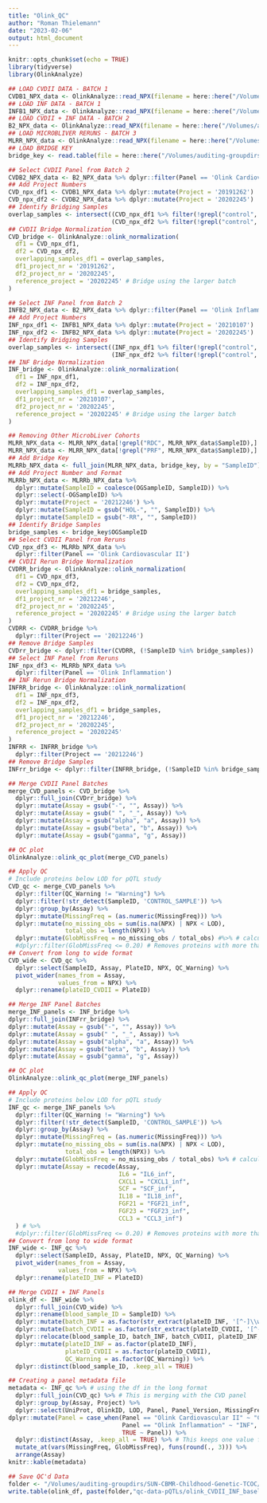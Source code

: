 ```yaml
---
title: "Olink_QC"
author: "Roman Thielemann"
date: "2023-02-06"
output: html_document
---
```


```r
knitr::opts_chunk$set(echo = TRUE)
library(tidyverse)
library(OlinkAnalyze)
```

```r
## LOAD CVDII DATA - BATCH 1
CVDB1_NPX_data <- OlinkAnalyze::read_NPX(filename = here::here("/Volumes/auditing-groupdirs/SUN-CBMR-Childhood-Genetic-TCOC/olink/baseline-plasma/raw-data/20191262_Stinson_NPX.xlsx"))
## LOAD INF DATA - BATCH 1
INFB1_NPX_data <- OlinkAnalyze::read_NPX(filename = here::here("/Volumes/auditing-groupdirs/SUN-CBMR-Childhood-Genetic-TCOC/olink/baseline-plasma/raw-data/20210107_Stinson_NPX.xlsx"))
## LOAD CVDII + INF DATA - BATCH 2
B2_NPX_data <- OlinkAnalyze::read_NPX(filename = here::here("/Volumes/auditing-groupdirs/SUN-CBMR-Childhood-Genetic-TCOC/olink/baseline-plasma/raw-data/20202245_Stinson_NPX.xlsx"))
## LOAD MICROBLIVER RERUNS - BATCH 3
MLRR_NPX_data <- OlinkAnalyze::read_NPX(filename = here::here("/Volumes/auditing-groupdirs/SUN-CBMR-Childhood-Genetic-TCOC/olink/baseline-plasma/raw-data/20212246_Juel_NPX.xlsx"))
## LOAD BRIDGE KEY
bridge_key <- read.table(file = here::here("/Volumes/auditing-groupdirs/SUN-CBMR-Childhood-Genetic-TCOC/olink/baseline-plasma/raw-data/bridge_key.txt"), header = T)
```
```r
## Select CVDII Panel from Batch 2
CVDB2_NPX_data <- B2_NPX_data %>% dplyr::filter(Panel == 'Olink Cardiovascular II')
## Add Project Numbers
CVD_npx_df1 <- CVDB1_NPX_data %>% dplyr::mutate(Project = '20191262')
CVD_npx_df2 <- CVDB2_NPX_data %>% dplyr::mutate(Project = '20202245')
## Identify Bridging Samples
overlap_samples <- intersect((CVD_npx_df1 %>% filter(!grepl("control", SampleID, ignore.case=T)))$SampleID,
                             (CVD_npx_df2 %>% filter(!grepl("control", SampleID, ignore.case=T)))$SampleID)
## CVDII Bridge Normalization
CVD_bridge <- OlinkAnalyze::olink_normalization(
  df1 = CVD_npx_df1,
  df2 = CVD_npx_df2,
  overlapping_samples_df1 = overlap_samples,
  df1_project_nr = '20191262',
  df2_project_nr = '20202245',
  reference_project = '20202245' # Bridge using the larger batch
)
```


```r
## Select INF Panel from Batch 2
INFB2_NPX_data <- B2_NPX_data %>% dplyr::filter(Panel == 'Olink Inflammation')
## Add Project Numbers
INF_npx_df1 <- INFB1_NPX_data %>% dplyr::mutate(Project = '20210107')
INF_npx_df2 <- INFB2_NPX_data %>% dplyr::mutate(Project = '20202245')
## Identify Bridging Samples
overlap_samples <- intersect((INF_npx_df1 %>% filter(!grepl("control", SampleID, ignore.case=T)))$SampleID,
                             (INF_npx_df2 %>% filter(!grepl("control", SampleID, ignore.case=T)))$SampleID)
## INF Bridge Normalization
INF_bridge <- OlinkAnalyze::olink_normalization(
  df1 = INF_npx_df1,
  df2 = INF_npx_df2,
  overlapping_samples_df1 = overlap_samples,
  df1_project_nr = '20210107',
  df2_project_nr = '20202245',
  reference_project = '20202245' # Bridge using the larger batch
)
```

```r
## Removing Other MicrobLiver Cohorts
MLRR_NPX_data <- MLRR_NPX_data[!grepl("RDC", MLRR_NPX_data$SampleID),] # Remove RDC Samples
MLRR_NPX_data <- MLRR_NPX_data[!grepl("PRF", MLRR_NPX_data$SampleID),] # Remove PRF samples
## Add Bridge Key
MLRRb_NPX_data <- full_join(MLRR_NPX_data, bridge_key, by = "SampleID")
## Add Project Number and Format
MLRRb_NPX_data <- MLRRb_NPX_data %>%
  dplyr::mutate(SampleID = coalesce(OGSampleID, SampleID)) %>%
  dplyr::select(-OGSampleID) %>%
  dplyr::mutate(Project = '20212246') %>%
  dplyr::mutate(SampleID = gsub("HOL-", "", SampleID)) %>%
  dplyr::mutate(SampleID = gsub("-RR", "", SampleID))
## Identify Bridge Samples
bridge_samples <- bridge_key$OGSampleID
## Select CVDII Panel from Reruns
CVD_npx_df3 <- MLRRb_NPX_data %>%
  dplyr::filter(Panel == 'Olink Cardiovascular II')
## CVDII Rerun Bridge Normalization
CVDRR_bridge <- OlinkAnalyze::olink_normalization(
  df1 = CVD_npx_df3,
  df2 = CVD_npx_df2,
  overlapping_samples_df1 = bridge_samples,
  df1_project_nr = '20212246',
  df2_project_nr = '20202245',
  reference_project = '20202245' # Bridge using the larger batch
)
CVDRR <- CVDRR_bridge %>%
  dplyr::filter(Project == '20212246')
## Remove Bridge Samples
CVDrr_bridge <- dplyr::filter(CVDRR, (!SampleID %in% bridge_samples))
## Select INF Panel from Reruns
INF_npx_df3 <- MLRRb_NPX_data %>%
  dplyr::filter(Panel == 'Olink Inflammation')
## INF Rerun Bridge Normalization
INFRR_bridge <- OlinkAnalyze::olink_normalization(
  df1 = INF_npx_df3,
  df2 = INF_npx_df2,
  overlapping_samples_df1 = bridge_samples,
  df1_project_nr = '20212246',
  df2_project_nr = '20202245',
  reference_project = '20202245'
)
INFRR <- INFRR_bridge %>%
  dplyr::filter(Project == '20212246')
## Remove Bridge Samples
INFrr_bridge <- dplyr::filter(INFRR_bridge, (!SampleID %in% bridge_samples))
```

```r
## Merge CVDII Panel Batches
merge_CVD_panels <- CVD_bridge %>%
  dplyr::full_join(CVDrr_bridge) %>%
  dplyr::mutate(Assay = gsub("-", "", Assay)) %>%
  dplyr::mutate(Assay = gsub(" ", "_", Assay)) %>%
  dplyr::mutate(Assay = gsub("alpha", "a", Assay)) %>%
  dplyr::mutate(Assay = gsub("beta", "b", Assay)) %>%
  dplyr::mutate(Assay = gsub("gamma", "g", Assay))
```

```r
## QC plot
OlinkAnalyze::olink_qc_plot(merge_CVD_panels)
```

```r
## Apply QC
# Include proteins below LOD for pQTL study
CVD_qc <- merge_CVD_panels %>%
  dplyr::filter(QC_Warning != "Warning") %>%
  dplyr::filter(!str_detect(SampleID, 'CONTROL_SAMPLE')) %>%
  dplyr::group_by(Assay) %>%
  dplyr::mutate(MissingFreq = (as.numeric(MissingFreq))) %>%
  dplyr::mutate(no_missing_obs = sum(is.na(NPX) | NPX < LOD),
                total_obs = length(NPX)) %>%
  dplyr::mutate(GlobMissFreq = no_missing_obs / total_obs) #%>% # calculates the global MissingFreq
  #dplyr::filter(GlobMissFreq <= 0.20) # Removes proteins with more than 20 % global MissingFreq
## Convert from long to wide format
CVD_wide <- CVD_qc %>%
  dplyr::select(SampleID, Assay, PlateID, NPX, QC_Warning) %>%
  pivot_wider(names_from = Assay,
              values_from = NPX) %>%
  dplyr::rename(plateID_CVDII = PlateID)
```

```r
## Merge INF Panel Batches
merge_INF_panels <- INF_bridge %>%
dplyr::full_join(INFrr_bridge) %>%
dplyr::mutate(Assay = gsub("-", "", Assay)) %>%
dplyr::mutate(Assay = gsub(" ", "_", Assay)) %>%
dplyr::mutate(Assay = gsub("alpha", "a", Assay)) %>%
dplyr::mutate(Assay = gsub("beta", "b", Assay)) %>%
dplyr::mutate(Assay = gsub("gamma", "g", Assay))
```

```r
## QC plot
OlinkAnalyze::olink_qc_plot(merge_INF_panels)
```

```r
## Apply QC
# Include proteins below LOD for pQTL study
INF_qc <- merge_INF_panels %>%
  dplyr::filter(QC_Warning != "Warning") %>%
  dplyr::filter(!str_detect(SampleID, 'CONTROL_SAMPLE')) %>%
  dplyr::group_by(Assay) %>%
  dplyr::mutate(MissingFreq = (as.numeric(MissingFreq))) %>%
  dplyr::mutate(no_missing_obs = sum(is.na(NPX) | NPX < LOD),
                total_obs = length(NPX)) %>%
  dplyr::mutate(GlobMissFreq = no_missing_obs / total_obs) %>% # calculates the global MissingFreq
  dplyr::mutate(Assay = recode(Assay,
                               IL6 = "IL6_inf",
                               CXCL1 = "CXCL1_inf",
                               SCF = "SCF_inf",
                               IL18 = "IL18_inf",
                               FGF21 = "FGF21_inf",
                               FGF23 = "FGF23_inf",
                               CCL3 = "CCL3_inf")
  ) # %>%
  #dplyr::filter(GlobMissFreq <= 0.20) # Removes proteins with more than 20 % global MissingFreq
## Convert from long to wide format
INF_wide <- INF_qc %>%
  dplyr::select(SampleID, Assay, PlateID, NPX, QC_Warning) %>%
  pivot_wider(names_from = Assay,
              values_from = NPX) %>%
  dplyr::rename(plateID_INF = PlateID)
```

```r
## Merge CVDII + INF Panels
olink_df <- INF_wide %>%
  dplyr::full_join(CVD_wide) %>%
  dplyr::rename(blood_sample_ID = SampleID) %>%
  dplyr::mutate(batch_INF = as.factor(str_extract(plateID_INF, '[^-]\\w+'))) %>%
  dplyr::mutate(batch_CVDII = as.factor(str_extract(plateID_CVDII, '[^-]\\w+'))) %>%
  dplyr::relocate(blood_sample_ID, batch_INF, batch_CVDII, plateID_INF, plateID_CVDII, QC_Warning) %>%
  dplyr::mutate(plateID_INF = as.factor(plateID_INF),
                plateID_CVDII = as.factor(plateID_CVDII),
                QC_Warning = as.factor(QC_Warning)) %>%
  dplyr::distinct(blood_sample_ID, .keep_all = TRUE)
```

```r
## Creating a panel metadata file
metadata <- INF_qc %>% # using the df in the long format
  dplyr::full_join(CVD_qc) %>% # This is merging with the CVD panel
  dplyr::group_by(Assay, Project) %>%
  dplyr::select(UniProt, OlinkID, LOD, Panel, Panel_Version, MissingFreq, GlobMissFreq) %>% # These I think would be important to include
dplyr::mutate(Panel = case_when(Panel == "Olink Cardiovascular II" ~ "CVDII",
                                Panel == "Olink Inflammation" ~ "INF",
                                TRUE ~ Panel)) %>%
  dplyr::distinct(Assay, .keep_all = TRUE) %>% # This keeps one value for each protein in the long format
  mutate_at(vars(MissingFreq, GlobMissFreq), funs(round(., 3))) %>%
  arrange(Assay)
knitr::kable(metadata)
```

```r
## Save QC'd Data
folder <- "/Volumes/auditing-groupdirs/SUN-CBMR-Childhood-Genetic-TCOC/olink/baseline-plasma/"
write.table(olink_df, paste(folder,"qc-data-pQTLs/olink_CVDII_INF_baseline_plasma_wide_20.txt", sep=""), sep = "\t", quote = F)
```


